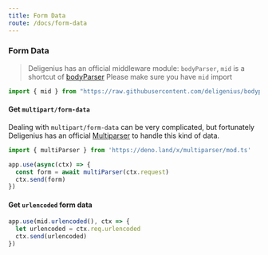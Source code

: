 ```yaml
---
title: Form Data
route: /docs/form-data
---
```


### Form Data
> Deligenius has an official middleware module: `bodyParser`,
> `mid` is a shortcut of [bodyParser](https://github.com/deligenius/bodyparser)
> Please make sure you have `mid` import

```ts
import { mid } from "https://raw.githubusercontent.com/deligenius/bodyparser/master/mod.ts"
```

#### Get `multipart/form-data`

Dealing with ```multipart/form-data``` can be very complicated,
but fortunately Deligenius has an official [Multiparser](https://github.com/deligenius/multiparser)
to handle this kind of data.

```ts
import { multiParser } from 'https://deno.land/x/multiparser/mod.ts'

app.use(async(ctx) => {
  const form = await multiParser(ctx.request)
  ctx.send(form)
})
```

#### Get `urlencoded` form data

```ts
app.use(mid.urlencoded(), ctx => {
  let urlencoded = ctx.req.urlencoded
  ctx.send(urlencoded)
})
```